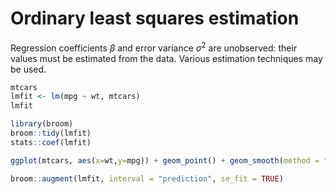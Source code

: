 # Ordinary least squares estimation

Regression coefficients $\beta$ and error variance $\sigma^2$ are unobserved: their values must be estimated from the data. Various estimation techniques may be used.


```r
mtcars
lmfit <- lm(mpg ~ wt, mtcars)
lmfit
```
```r
library(broom)
broom::tidy(lmfit)
stats::coef(lmfit)

ggplot(mtcars, aes(x=wt,y=mpg)) + geom_point() + geom_smooth(method = "lm")
```
```r
broom::augment(lmfit, interval = "prediction", se_fit = TRUE)
```

